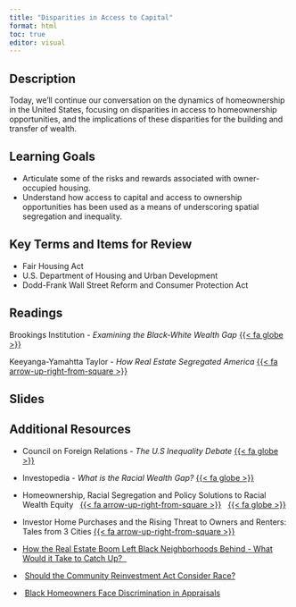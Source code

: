 ```yaml
---
title: "Disparities in Access to Capital"
format: html
toc: true
editor: visual
---
```


## Description

Today, we'll continue our conversation on the dynamics of homeownership in the United States, focusing on disparities in access to homeownership opportunities, and the implications of these disparities for the building and transfer of wealth.

## Learning Goals

-   Articulate some of the risks and rewards associated with owner-occupied housing.
-   Understand how access to capital and access to ownership opportunities has been used as a means of underscoring spatial segregation and inequality.

## Key Terms and Items for Review

-   Fair Housing Act
-   U.S. Department of Housing and Urban Development
-   Dodd-Frank Wall Street Reform and Consumer Protection Act

## Readings

Brookings Institution - *Examining the Black-White Wealth Gap* [{{< fa globe >}}](https://www.brookings.edu/articles/examining-the-black-white-wealth-gap/)

Keeyanga-Yamahtta Taylor - *How Real Estate Segregated America* [{{< fa arrow-up-right-from-square >}}](https://uofi.box.com/s/ysvbk93s48n8bb1p8ly91ns31gr529hi)

## Slides

## Additional Resources

-   Council on Foreign Relations - *The U.S Inequality Debate* [{{< fa globe >}}](https://www.cfr.org/backgrounder/us-inequality-debate)

-   Investopedia - *What is the Racial Wealth Gap?* [{{< fa globe >}}](https://www.investopedia.com/the-racial-wealth-gap-5105010)

-   Homeownership, Racial Segregation and Policy Solutions to Racial Wealth Equity   [{{< fa arrow-up-right-from-square >}}]()   [{{< fa globe >}}](https://www.brookings.edu/articles/homeownership-racial-segregation-and-policies-for-racial-wealth-equity/)

-   Investor Home Purchases and the Rising Threat to Owners and Renters: Tales from 3 Cities [{{< fa arrow-up-right-from-square >}}](https://uofi.box.com/s/qj4ct4v5tumx08x484rxytatl31eqpon)

-   [How the Real Estate Boom Left Black Neighborhoods Behind - What Would it Take to Catch Up?  ](https://www.nytimes.com/2021/12/12/podcasts/the-daily/the-sunday-read-how-the-real-estate-boom-left-black-neighborhoods-behind.html)

-    [Should the Community Reinvestment Act Consider Race?](https://www.urban.org/sites/default/files/publication/105283/should-the-community-reinvestment-act-consider-race_1.pdf)

-    [Black Homeowners Face Discrimination in Appraisals](https://www.nytimes.com/2020/08/25/realestate/blacks-minorities-appraisals-discrimination.html)
